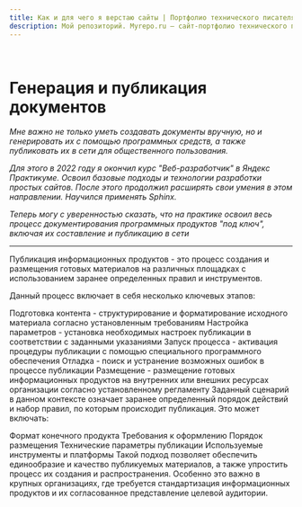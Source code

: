 ```yaml
---
title: Как и для чего я верстаю сайты | Портфолио технического писателя
description: Мой репозиторий. Myrepo.ru – сайт-портфолио технического писателя
---
```


<br />

# Генерация и публикация документов

*Мне важно не только уметь создавать документы вручную, но и генерировать их с помощью программных средств, а также публиковать их в сети для общественного пользования.* 

*Для этого в 2022 году я окончил курс "Веб-разработчик" в Яндекс Практикуме. Освоил базовые подходы и технологии разработки простых сайтов. После этого продолжил расширять свои умения в этом направлении. Научился применять Sphinx.*

*Теперь могу с уверенностью сказать, что на практике освоил весь процесс документирования программных продуктов "под ключ", включая их составление и публикацию в сети*

---

Публикация информационных продуктов - это процесс создания и размещения готовых материалов на различных площадках с использованием заранее определенных правил и инструментов.

Данный процесс включает в себя несколько ключевых этапов:

Подготовка контента - структурирование и форматирование исходного материала согласно установленным требованиям
Настройка параметров - установка необходимых настроек публикации в соответствии с заданными указаниями
Запуск процесса - активация процедуры публикации с помощью специального программного обеспечения
Отладка - поиск и устранение возможных ошибок в процессе публикации
Размещение - размещение готовых информационных продуктов на внутренних или внешних ресурсах организации согласно установленному регламенту
Заданный сценарий в данном контексте означает заранее определенный порядок действий и набор правил, по которым происходит публикация. Это может включать:

Формат конечного продукта
Требования к оформлению
Порядок размещения
Технические параметры публикации
Используемые инструменты и платформы
Такой подход позволяет обеспечить единообразие и качество публикуемых материалов, а также упростить процесс их создания и распространения. Особенно это важно в крупных организациях, где требуется стандартизация информационных продуктов и их согласованное представление целевой аудитории.

